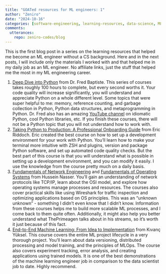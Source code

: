 ```yaml
---
title: "GOATed resources for ML engineers: 1"
author: "Zeniro"
date: "2024-10-16"
categories: [software-engineering, learning-resources, data-science, ML]
comments:
  utterances:
    repo: zeniro-codes/blog
---
```


This is the first blog post in a series on the learning resources that helped me become an ML engineer without a CS background. Here and in the next posts, I will include only the materials I worked with and that helped me in my daily job as an ML engineer. No affiliate links, just the stuff that helped me the most in my ML engineering career.

1. [Deep Dive into Python](https://www.udemy.com/course/python-3-deep-dive-part-1) from Dr. Fred Baptiste. This series of courses takes roughly 100 hours to complete, but every second worths it. Your code quality will increase significantly, you will understand and appreciate Python on a whole different level. Some topics that were super helpful to me: memory, reference counting, and garbage collection in Python, Python data structures, and metaprogramming in Python. Dr. Fred also has an amazing [YouTube channel](https://www.youtube.com/@mathbyteacademy) on idiomatic Python, cool Python libraries, etc. If you finish these courses, there will not be a Python topic that you will not understand how to work with.
2. [Taking Python to Production: A Professional Onboarding Guide](https://www.udemy.com/course/setting-up-the-linux-terminal-for-software-development) from Eric Riddoch. Eric created the best course on how to set up a development environment for your work with Python. You'll learn how to make your terminal more intuitive with ZSH and plugins, version and package Python software, and set up automated code quality checks. But the best part of this course is that you will understand what is possible in setting up a development environment, and you can modify it easily. I use the knowledge from the course pretty much on a daily basis.
3. [Fundamentals of Network Engineering](https://www.udemy.com/course/fundamentals-of-networking-for-effective-backend-design) and [Fundamentals of Operating Systems](https://www.udemy.com/course/fundamentals-of-operating-systems) from Hussein Nasser. You'll gain an understanding of network protocols like TCP/IP, learn about the OSI model, and explore how operating systems manage processes and resources. The courses also cover practical skills like using Wireshark for traffic inspection and optimizing applications based on OS principles. This was an "unknown unknown" - something I didn't even know that I didn't know. Information from these courses helps me to build more scalable ML processes, and I come back to them quite often. Additionally, it might also help you better understand what ThePrimeagen talks about in his streams, so it's worth it just because of this fact.
4. [End-to-End Machine Learning: From Idea to Implementation](https://www.udemy.com/course/sustainable-and-scalable-machine-learning-project-development/) from Kıvanç Yüksel. This course covers the entire ML project lifecycle in a very thorough project. You'll learn about data versioning, distributed processing and model training, and the principles of MLOps. The course also covers experiment tracking, error analysis, and creating applications using trained models. It is one of the best demonstrations of the machine learning engineer job in comparison to the data scientist job to date. Highly recommend.